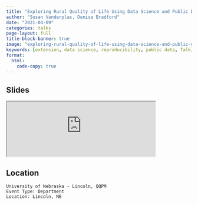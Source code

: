```yaml
---
title: "Exploring Rural Quality of Life Using Data Science and Public Data"
author: "Susan Vanderplas, Denise Bradford"
date: "2021-04-09"
categories: talks
page-layout: full
title-block-banner: true
image: "exploring-rural-quality-of-life-using-data-science-and-public-data.png"
keywords: [extension, data science, reproducibility, public data, Talk]
format:
  html:
    code-copy: true
---
```

 
## Slides

<iframe src='https://srvanderplas.github.io/2021-Presentations/04-QQPM-Rural-Smart-Shrinkage/#1' height='auto' width='80%'>
                        </iframe>
## Location

    University of Nebraska - Lincoln, QQPM
    Event Type: Department
    Location: Lincoln, NE
